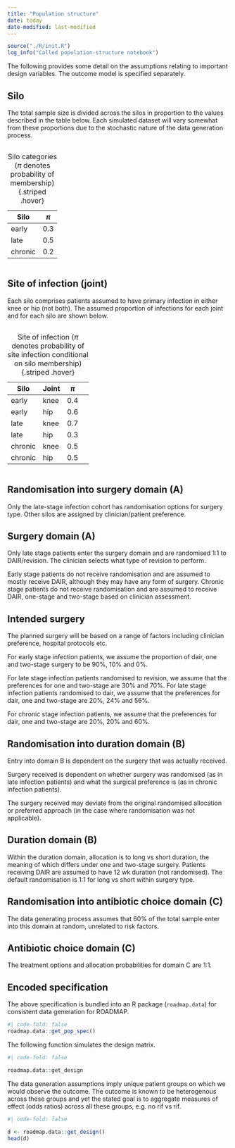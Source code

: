 ```yaml
---
title: "Population structure"
date: today
date-modified: last-modified
---
```


```r
source("./R/init.R")
log_info("Called population-structure notebook")
```

The following provides some detail on the assumptions relating to important design variables.
The outcome model is specified separately.


## Silo

The total sample size is divided across the silos in proportion to the values described in the table below.
Each simulated dataset will vary somewhat from these proportions due to the stochastic nature of the data generation process.

::: {.column width="50%"}

| Silo |  $\pi$ |
|------|-----|
| early |  0.3 |
| late  |   0.5 |
| chronic | 0.2 |

: Silo categories ($\pi$ denotes probability of membership) {.striped .hover}
:::


## Site of infection (joint)

Each silo comprises patients assumed to have primary infection in either knee or hip (not both).
The assumed proportion of infections for each joint and for each silo are shown below.

::: {.column width="70%"}

Silo | Joint |  $\pi$ |
-----|-----|----|----|
early | knee |  0.4 | 
early |hip |  0.6 | 
late |knee |  0.7 | 
late |hip |  0.3 | 
chronic |knee | 0.5 | 
chronic |hip |  0.5 | 

: Site of infection ($\pi$ denotes probability of site infection conditional on silo membership) {.striped .hover}
:::

## Randomisation into surgery domain (A)

Only the late-stage infection cohort has randomisation options for surgery type.
Other silos are assigned by clinician/patient preference.

## Surgery domain (A)

Only late stage patients enter the surgery domain and are randomised 1:1 to DAIR/revision.
The clinician selects what type of revision to perform.

Early stage patients do not receive randomisation and are assumed to mostly receive DAIR, although they may have any form of surgery.
Chronic stage patients do not receive randomisation and are assumed to receive DAIR, one-stage and two-stage based on clinician assessment.

## Intended surgery

The planned surgery will be based on a range of factors including clinician preference, hospital protocols etc.

For early stage infection patients, we assume the proportion of dair, one and two-stage surgery to be 90%, 10% and 0%.

For late stage infection patients randomised to revision, we assume that the preferences for one and two-stage are 30% and 70%.
For late stage infection patients randomised to dair, we assume that the preferences for dair, one and two-stage are 20%, 24% and 56%.

For chronic stage infection patients, we assume that the preferences for dair, one and two-stage are 20%, 20% and 60%.

## Randomisation into duration domain (B)

Entry into domain B is dependent on the surgery that was actually received.

Surgery received is dependent on whether surgery was randomised (as in late infection patients) and what the surgical preference is (as in chronic infection patients).

The surgery received may deviate from the original randomised allocation or preferred approach (in the case where randomisation was not applicable).

## Duration domain (B)

Within the duration domain, allocation is to long vs short duration, the meaning of which differs under one and two-stage surgery.
Patients receiving DAIR are assumed to have 12 wk duration (not randomised).
The default randomisation is 1:1 for long vs short within surgery type.

## Randomisation into antibiotic choice domain (C)

The data generating process assumes that 60% of the total sample enter into this domain at random, unrelated to risk factors.
 
## Antibiotic choice domain (C)

The treatment options and allocation probabilities for domain C are 1:1.

## Encoded specification

The above specification is bundled into an R package (`roadmap.data`) for consistent data generation for ROADMAP.

```r
#| code-fold: false
roadmap.data::get_pop_spec()
```

The following function simulates the design matrix.

```r
#| code-fold: false

roadmap.data::get_design
```

The data generation assumptions imply unique patient groups on which we would observe the outcome.
The outcome is known to be heterogenous across these groups and yet the stated goal is to aggregate measures of effect (odds ratios) across all these groups, e.g. no rif vs rif.

```r
#| code-fold: false

d <- roadmap.data::get_design()
head(d)
```

